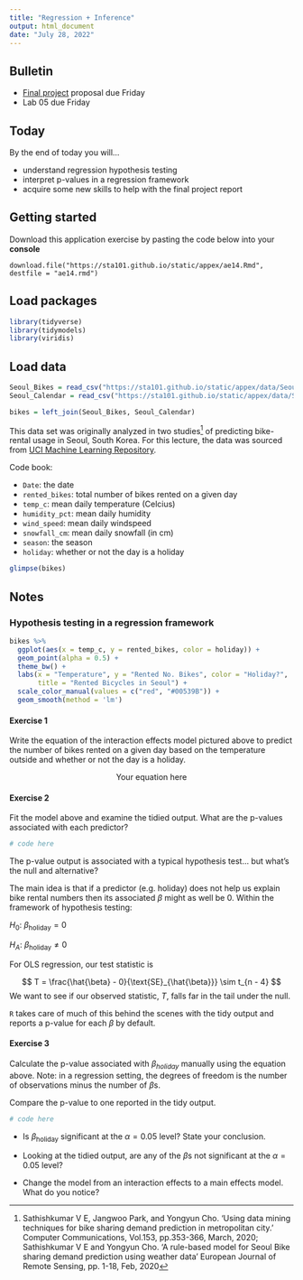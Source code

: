 ```yaml
---
title: "Regression + Inference"
output: html_document
date: "July 28, 2022"
---
```


## Bulletin

- [Final project](/projects/final-project) proposal due Friday
- Lab 05 due Friday

## Today

By the end of today you will...

- understand regression hypothesis testing
- interpret p-values in a regression framework
- acquire some new skills to help with the final project report

## Getting started

Download this application exercise by pasting the code below into your **console**

    download.file("https://sta101.github.io/static/appex/ae14.Rmd",
    destfile = "ae14.rmd")

## Load packages

```r
library(tidyverse)
library(tidymodels)
library(viridis)
```

## Load data


```r
Seoul_Bikes = read_csv("https://sta101.github.io/static/appex/data/Seoul_Bikes.csv") 
Seoul_Calendar = read_csv("https://sta101.github.io/static/appex/data/Seoul_Calendar.csv")

bikes = left_join(Seoul_Bikes, Seoul_Calendar)
```

This data set was originally analyzed in two studies^[Sathishkumar V E, Jangwoo Park, and Yongyun Cho. 'Using data mining techniques for bike sharing demand prediction in metropolitan city.' Computer Communications, Vol.153, pp.353-366, March, 2020; Sathishkumar V E and Yongyun Cho. 'A rule-based model for Seoul Bike sharing demand prediction using weather data' European Journal of Remote Sensing, pp. 1-18, Feb, 2020] of predicting bike-rental usage in Seoul, South Korea. For this lecture, the data was sourced from [UCI Machine Learning Repository](https://archive.ics.uci.edu).

Code book:

- `Date`: the date
- `rented_bikes`: total number of bikes rented on a given day
- `temp_c`: mean daily temperature (Celcius)
-  `humidity_pct`: mean daily humidity
- `wind_speed`: mean daily windspeed
- `snowfall_cm`: mean daily snowfall (in cm)
- `season`: the season
- `holiday`: whether or not the day is a holiday

```r
glimpse(bikes)
```

## Notes

### Hypothesis testing in a regression framework


```r
bikes %>%
  ggplot(aes(x = temp_c, y = rented_bikes, color = holiday)) +
  geom_point(alpha = 0.5) +
  theme_bw() +
  labs(x = "Temperature", y = "Rented No. Bikes", color = "Holiday?",
       title = "Rented Bicycles in Seoul") +
  scale_color_manual(values = c("red", "#00539B")) +
  geom_smooth(method = 'lm')
```

#### Exercise 1

Write the equation of the interaction effects model pictured above to predict the number of bikes rented on a given day based on the temperature outside and whether or not the day is a holiday.


$$
\text{Your equation here}
$$


#### Exercise 2

Fit the model above and examine the tidied output. What are the p-values associated with each predictor?

```r
# code here
```

The p-value output is associated with a typical hypothesis test... but what's the null and alternative?

The main idea is that if a predictor (e.g. holiday) does not help us explain bike rental numbers then its associated $\beta$ might as well be 0. Within the framework of hypothesis testing:

$H_0$: $\beta_{\text{holiday}} = 0$

$H_A:$ $\beta_{\text{holiday}} \neq 0$

For OLS regression, our test statistic is 

$$
T = \frac{\hat{\beta} - 0}{\text{SE}_{\hat{\beta}}} \sim t_{n - 4}
$$
We want to see if our observed statistic, $T$, falls far in the tail under the null.

`R` takes care of much of this behind the scenes with the tidy output and reports a p-value for each $\beta$ by default.

#### Exercise 3

Calculate the p-value associated with $\beta_{holiday}$ manually using the equation above. Note: in a regression setting, the degrees of freedom is the number of observations minus the number of $\beta$s.

Compare the p-value to one reported in the tidy output.

```r
# code here
```

- Is $\beta_{\text{holiday}}$ significant at the $\alpha = 0.05$ level? State your conclusion.

- Looking at the tidied output, are any of the $\beta$s not significant at the $\alpha = 0.05$ level?

- Change the model from an interaction effects to a main effects model. What do you notice?


